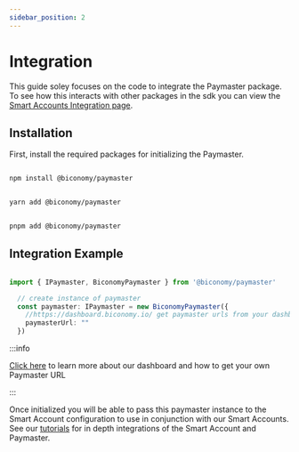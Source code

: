 ```yaml
---
sidebar_position: 2
---
```

# Integration

This guide soley focuses on the code to integrate the Paymaster package. To see how this interacts with other packages in the sdk you can view the [Smart Accounts Integration page](/Account/integration). 

## Installation

First, install the required packages for initializing the Paymaster. 


<Tabs>
<TabItem value="js" label="npm">

```bash

npm install @biconomy/paymaster

```

</TabItem>
<TabItem value="py" label="yarn">

```bash

yarn add @biconomy/paymaster

```

</TabItem>
<TabItem value="java" label="pnpm">

```bash

pnpm add @biconomy/paymaster

```

</TabItem>
</Tabs>

## Integration Example

```typescript

import { IPaymaster, BiconomyPaymaster } from '@biconomy/paymaster'

  // create instance of paymaster
  const paymaster: IPaymaster = new BiconomyPaymaster({
    //https://dashboard.biconomy.io/ get paymaster urls from your dashboard
    paymasterUrl: ""
  })


```

:::info

[Click here](/dashboard/paymaster) to learn more about our dashboard and how to get your own Paymaster URL 

:::

Once initialized you will be able to pass this paymaster instance to the Smart Account configuration to use in conjunction with our Smart Accounts. See our [tutorials](/category/tutorials) for in depth integrations of the Smart Account and Paymaster. 